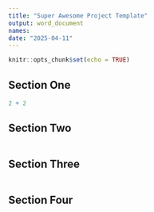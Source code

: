 ```yaml
---
title: "Super Awesome Project Template"
output: word_document
names: 
date: "2025-04-11"
---
```


```r
knitr::opts_chunk$set(echo = TRUE)
```

## Section One


```r
2 + 2

```

## Section Two

```r

```

## Section Three

```r

```

## Section Four 

```r

```
